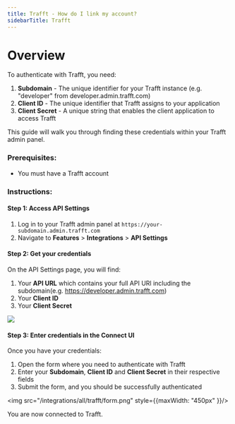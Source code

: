 ```yaml
---
title: Trafft - How do I link my account?
sidebarTitle: Trafft
---
```


# Overview

To authenticate with Trafft, you need:
1. **Subdomain** - The unique identifier for your Trafft instance (e.g. "developer" from developer.admin.trafft.com)
2. **Client ID** - The unique identifier that Trafft assigns to your application
3. **Client Secret** - A unique string that enables the client application to access Trafft

This guide will walk you through finding these credentials within your Trafft admin panel.

### Prerequisites:

- You must have a Trafft account

### Instructions:

#### Step 1: Access API Settings
1. Log in to your Trafft admin panel at `https://your-subdomain.admin.trafft.com`
2. Navigate to **Features** > **Integrations** > **API Settings**

#### Step 2: Get your credentials
On the API Settings page, you will find:
1. Your **API URL** which contains your full API URl including the subdomain(e.g. https://developer.admin.trafft.com)
2. Your **Client ID**
3. Your **Client Secret**

<img src="/integrations/all/trafft/api_settings.png" />

#### Step 3: Enter credentials in the Connect UI

Once you have your credentials:
1. Open the form where you need to authenticate with Trafft
2. Enter your **Subdomain**, **Client ID** and **Client Secret** in their respective fields
3. Submit the form, and you should be successfully authenticated

<img src="/integrations/all/trafft/form.png" style={{maxWidth: "450px" }}/>

You are now connected to Trafft.
